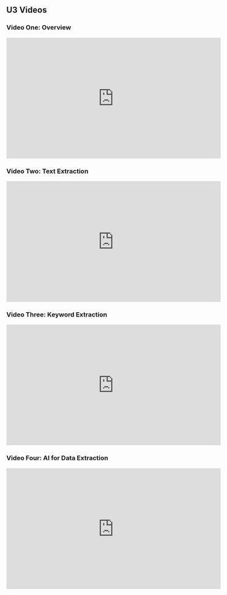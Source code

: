 ## U3 Videos {.unnumbered}

### Video One: Overview

<iframe width="560" height="315" src="https://www.youtube.com/embed/gTV1dLAOd0c?si=x5lLmFH0j_KCtpMU" title="YouTube video player" frameborder="0" allow="accelerometer; autoplay; clipboard-write; encrypted-media; gyroscope; picture-in-picture; web-share" referrerpolicy="strict-origin-when-cross-origin" allowfullscreen></iframe>

### Video Two: Text Extraction

<iframe width="560" height="315" src="https://www.youtube.com/embed/zv5Z-enVf9A?si=MYfD6WWWQPOYbSiK" title="YouTube video player" frameborder="0" allow="accelerometer; autoplay; clipboard-write; encrypted-media; gyroscope; picture-in-picture; web-share" referrerpolicy="strict-origin-when-cross-origin" allowfullscreen></iframe>

### Video Three: Keyword Extraction

<iframe width="560" height="315" src="https://www.youtube.com/embed/DccGZTwzV_o?si=zAeYhoo1Rl7eIwrw" title="YouTube video player" frameborder="0" allow="accelerometer; autoplay; clipboard-write; encrypted-media; gyroscope; picture-in-picture; web-share" referrerpolicy="strict-origin-when-cross-origin" allowfullscreen></iframe>

### Video Four: AI for Data Extraction

<iframe width="560" height="315" src="https://www.youtube.com/embed/BBuoQ4uCT84?si=hOkD3suW5oGl0EMP" title="YouTube video player" frameborder="0" allow="accelerometer; autoplay; clipboard-write; encrypted-media; gyroscope; picture-in-picture; web-share" referrerpolicy="strict-origin-when-cross-origin" allowfullscreen></iframe>

